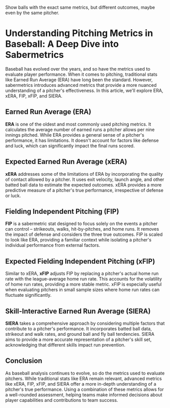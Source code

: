 

Show balls with the exact same metrics, but different outcomes, maybe even by the same pitcher. 








# Understanding Pitching Metrics in Baseball: A Deep Dive into Sabermetrics

Baseball has evolved over the years, and so have the metrics used to evaluate player performance. When it comes to pitching, traditional stats like Earned Run Average (ERA) have long been the standard. However, sabermetrics introduces advanced metrics that provide a more nuanced understanding of a pitcher's effectiveness. In this article, we'll explore ERA, xERA, FIP, xFIP, and SIERA.

## Earned Run Average (ERA)

**ERA** is one of the oldest and most commonly used pitching metrics. It calculates the average number of earned runs a pitcher allows per nine innings pitched. While ERA provides a general sense of a pitcher's performance, it has limitations. It doesn't account for factors like defense and luck, which can significantly impact the final runs scored.

## Expected Earned Run Average (xERA)

**xERA** addresses some of the limitations of ERA by incorporating the quality of contact allowed by a pitcher. It uses exit velocity, launch angle, and other batted ball data to estimate the expected outcomes. xERA provides a more predictive measure of a pitcher's true performance, irrespective of defense or luck.

## Fielding Independent Pitching (FIP)

**FIP** is a sabermetric stat designed to focus solely on the events a pitcher can control – strikeouts, walks, hit-by-pitches, and home runs. It removes the impact of defense and considers the three true outcomes. FIP is scaled to look like ERA, providing a familiar context while isolating a pitcher's individual performance from external factors.

## Expected Fielding Independent Pitching (xFIP)

Similar to xERA, **xFIP** adjusts FIP by replacing a pitcher's actual home run rate with the league-average home run rate. This accounts for the volatility of home run rates, providing a more stable metric. xFIP is especially useful when evaluating pitchers in small sample sizes where home run rates can fluctuate significantly.

## Skill-Interactive Earned Run Average (SIERA)

**SIERA** takes a comprehensive approach by considering multiple factors that contribute to a pitcher's performance. It incorporates batted ball data, strikeout and walk rates, and ground ball and fly ball tendencies. SIERA aims to provide a more accurate representation of a pitcher's skill set, acknowledging that different skills impact run prevention.

## Conclusion

As baseball analysis continues to evolve, so do the metrics used to evaluate pitchers. While traditional stats like ERA remain relevant, advanced metrics like xERA, FIP, xFIP, and SIERA offer a more in-depth understanding of a pitcher's true performance. Using a combination of these metrics allows for a well-rounded assessment, helping teams make informed decisions about player capabilities and contributions to team success.
